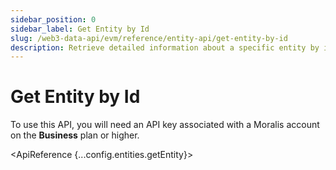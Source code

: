 ```yaml
---
sidebar_position: 0
sidebar_label: Get Entity by Id
slug: /web3-data-api/evm/reference/entity-api/get-entity-by-id
description: Retrieve detailed information about a specific entity by its unique identifier.
---
```



# Get Entity by Id <MainnetBadge /> <PremiumEndpointBadge />


<Admonition type="info" icon="💡" title="Premium Endpoint">
  <p>
    To use this API, you will need an API key associated with a Moralis account
    on the <strong>Business</strong> plan or higher.
  </p>
</Admonition>

<ApiReference {...config.entities.getEntity}></ApiReference>
